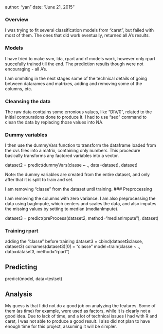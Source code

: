 author: "yan"
date: "June 21, 2015"

### Overview

I was trying to fit several classification models from "caret", but failed with most of them. The ones that did work eventually, returned all A's results.

### Models

I have tried to make svm, lda, rpart and rf models work, however only rpart succefully trained till the end. The prediction results though were not encouraging - all A's.

I am ommiting in the next stages some of the technical details of going between datarames and matrixes, adding and removing some of the columns, etc.

### Cleansing the data

The raw data conttains some erronious values, like "DIV/0", related to the initial compurations done to produce it. I had to use "sed" command to clean the data by replacing those values into NA.

### Dummy variables

I then use the dummyVars function to transform the dataframe loaded from the cvs files into a matrix, containing only numbers. This procedure basically transforms any factored variables into a vector.

dataset2 = predict(dummyVars(classe ~ ., data=dataset), dataset)

Note: the dummy variables are created from the entire dataset, and only after that it is split to train and set.

I am removing "classe" from the dataset until training.
### Preprocessing

I am removing the columns with zero variance.
I am also preprocessing the data using bagImpute, which centers and scales the data, and also imputes the missing values by setting to median (medianImpute).

dataset3 = predict(preProcess(dataset2, method="medianImpute"), dataset)

### Training rpart

adding the "classe" before training
dataset3 = cbind(dataset$classe, dataset3)
colnames(dataset3)[0] = "classe"
model=train(classe ~ ., data=dataset3, method="rpart")

## Predicting

predict(model, data=testset)


## Analysis

My guess is that I did not do a good job on analyzing the features. Some of them (as time) for example, were used as factors, while it is clearly not a good idea. Due to lack of time, and a lot of technical issues I had with R and caret, I was not able to produce a good result. I also did not plan to have enough time for this project, assuming it will be simpler.
